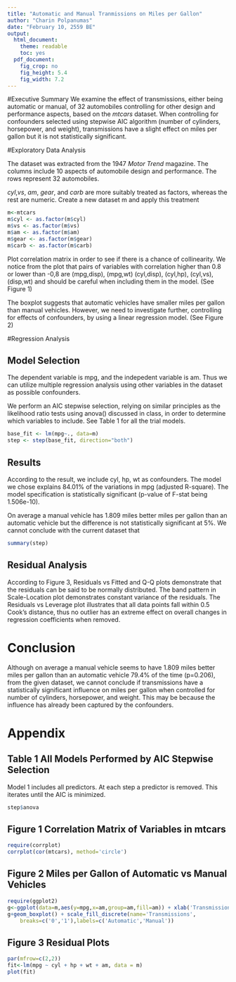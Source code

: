 ```yaml
---
title: "Automatic and Manual Tranmissions on Miles per Gallon"
author: "Charin Polpanumas"
date: "February 10, 2559 BE"
output:
  html_document:
    theme: readable
    toc: yes
  pdf_document:
    fig_crop: no
    fig_height: 5.4
    fig_width: 7.2
---
```

#Executive Summary
We examine the effect of transmissions, either being automatic or manual, of 32 automobiles controlling for other design and performance aspects, based on the *mtcars* dataset. When controlling for confounders selected using stepwise AIC algorithm (number of cylinders, horsepower, and weight), transmissions have a slight effect on miles per gallon but it is not statistically significant.

#Exploratory Data Analysis

The dataset was extracted from the 1947 *Motor Trend* magazine. The columns include 10 aspects of automobile design and performance. The rows represent 32 automobiles. 

*cyl*,*vs*, *am*, *gear*, and *carb* are more suitably treated as factors, whereas the rest are numeric. Create a new dataset m and apply this treatment
```r
m<-mtcars
m$cyl <- as.factor(m$cyl)
m$vs <- as.factor(m$vs) 
m$am <- as.factor(m$am)
m$gear <- as.factor(m$gear)
m$carb <- as.factor(m$carb)
```


Plot correlation matrix in order to see if there is a chance of collinearity. We notice from the plot that pairs of variables with correlation higher than 0.8 or lower than -0,8 are (mpg,disp), (mpg,wt) (cyl,disp), (cyl,hp), (cyl,vs), (disp,wt) and should be careful when including them in the model. (See Figure 1)

The boxplot suggests that automatic vehicles have smaller miles per gallon than manual vehicles. However, we need to investigate further, controlling  for effects of confounders, by using a linear regression model. (See Figure 2)

#Regression Analysis

## Model Selection

The dependent variable is mpg, and the indepedent variable is am. Thus we can utilize multiple regression analysis using other variables in the dataset as possible confounders.

We perform an AIC stepwise selection, relying on similar principles as the likelihood ratio tests using anova() discussed in class, in order to determine which variables to include. See Table 1 for all the trial models.
```r
base_fit <- lm(mpg~., data=m)
step <- step(base_fit, direction="both")
```

## Results

According to the result, we include cyl, hp, wt as confounders. The model we chose explains 84.01% of the variations in mpg (adjusted R-square). The model specification is statistically significant (p-value of F-stat being 1.506e-10).

On average a manual vehicle has 1.809 miles better miles per gallon than an automatic vehicle but the difference is not statistically significant at 5%. We cannot conclude with the current dataset that 
```r
summary(step)
```

## Residual Analysis 
According to Figure 3, Residuals vs Fitted and Q-Q plots demonstrate that the residuals can be said to be normally distributed. The band pattern in Scale-Location plot demonstrates constant variance of the residuals. The Residuals vs Leverage plot illustrates that all data points fall within 0.5 Cook's distance, thus no outlier has an extreme effect on overall changes in regression coefficients when removed.

# Conclusion
Although on average a manual vehicle seems to have 1.809 miles better miles per gallon than an automatic vehicle 79.4% of the time (p=0.206), from the given dataset, we cannot conclude if transmissions have a statistically significant influence on miles per gallon when controlled for number of cylinders, horsepower, and weight. This may be because the influence has already been captured by the confounders. 

# Appendix
## Table 1 All Models Performed by AIC Stepwise Selection
Model 1 includes all predictors. At each step a predictor is removed. This iterates until the AIC is minimized.
```r
step$anova
```

## Figure 1 Correlation Matrix of Variables in mtcars
```r
require(corrplot)
corrplot(cor(mtcars), method='circle')
```

## Figure 2 Miles per Gallon of Automatic vs Manual Vehicles
```r
require(ggplot2)
g<-ggplot(data=m,aes(y=mpg,x=am,group=am,fill=am)) + xlab('Transmissions') + ylab('Miles per Gallon')+ggtitle("Miles per Gallon of Automatic vs Manual Vehicles")
g+geom_boxplot() + scale_fill_discrete(name='Transmissions',
    breaks=c('0','1'),labels=c('Automatic','Manual'))
```

## Figure 3 Residual Plots
```r
par(mfrow=c(2,2))
fit<-lm(mpg ~ cyl + hp + wt + am, data = m)
plot(fit)
```
